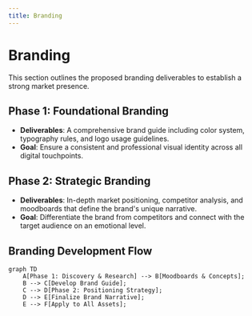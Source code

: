 ```yaml
---
title: Branding
---
```


# Branding

This section outlines the proposed branding deliverables to establish a strong market presence.

## Phase 1: Foundational Branding

- **Deliverables**: A comprehensive brand guide including color system, typography rules, and logo usage guidelines.
- **Goal**: Ensure a consistent and professional visual identity across all digital touchpoints.

## Phase 2: Strategic Branding

- **Deliverables**: In-depth market positioning, competitor analysis, and moodboards that define the brand's unique narrative.
- **Goal**: Differentiate the brand from competitors and connect with the target audience on an emotional level.

## Branding Development Flow

```mermaid
graph TD
    A[Phase 1: Discovery & Research] --> B[Moodboards & Concepts];
    B --> C[Develop Brand Guide];
    C --> D[Phase 2: Positioning Strategy];
    D --> E[Finalize Brand Narrative];
    E --> F[Apply to All Assets];
```

